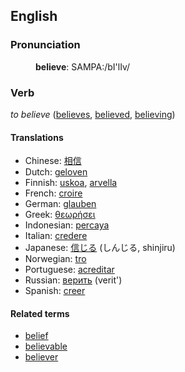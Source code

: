 ==English==
===Pronunciation===
:'''believe''': SAMPA:/bI'lIv/

===Verb===
''to believe'' ([[believes]], [[believed]], [[believing]])

====Translations====
*Chinese: [[相信]]
*Dutch: [[geloven]]
*Finnish: [[uskoa]], [[arvella]]
*French: [[croire]]
*German: [[glauben]]
*Greek: [[θεωρήσει]]
*Indonesian: [[percaya]]
*Italian: [[credere]]
*Japanese: [[信じる]] (しんじる, shinjiru)
*Norwegian: [[tro]]
*Portuguese: [[acreditar]]
*Russian: [[верить]] (verit')
*Spanish: [[creer]]

====Related terms====
*[[belief]]
*[[believable]]
*[[believer]]